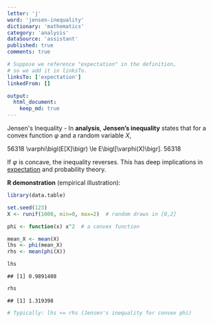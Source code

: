 ```yaml
---
letter: 'j'
word: 'jensen-inequality'
dictionary: 'mathematics'
category: 'analysis'
dataSource: 'assistant'
published: true
comments: true

# Suppose we reference "expectation" in the definition,
# so we add it in linksTo.
linksTo: ['expectation']
linkedFrom: []

output:
  html_document:
    keep_md: true
---
```




<a id="jensen-inequality">Jensen's Inequality</a> - In **analysis**, **Jensen’s inequality** states that for a convex function $\varphi$ and a random variable $X$,

56318
\varphi\bigl(E[X]\bigr) \le E\bigl[\varphi(X)\bigr].
56318

If $\varphi$ is concave, the inequality reverses. This has deep implications in [expectation](#expectation) and probability theory.

**R demonstration** (empirical illustration):


``` r
library(data.table)

set.seed(123)
X <- runif(1000, min=0, max=2)  # random draws in [0,2]

phi <- function(x) x^2  # a convex function

mean_X <- mean(X)
lhs <- phi(mean_X)
rhs <- mean(phi(X))

lhs
```

```
## [1] 0.9891408
```

``` r
rhs
```

```
## [1] 1.319398
```

``` r
# Typically: lhs <= rhs (Jensen's inequality for convex phi)
```
